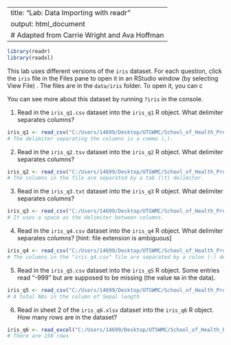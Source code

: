--
title: "Lab: Data Importing with readr"
output: html_document
# Adapted from Carrie Wright and Ava Hoffman
---

```{r, include = TRUE}
library(readr)
library(readxl)
```

This lab uses different versions of the `iris` dataset. For each question, click the `iris` file in the Files pane to open it in an RStudio window (by selecting View File) . The files are in the `data/iris` folder. To open it, you can c

You can see more about this dataset by running `?iris` in the console.

1.  Read in the `iris_q1.csv` dataset into the `iris_q1` R object. What delimiter separates columns?

```{r}
iris_q1 <- read_csv("C:/Users/14699/Desktop/UTSWMC/School_of_Health_Professions/Department_of_Health_Informatics/MSHI/My_Spring_2025_Courses/HI5305/Homeworks_Assignments/Dr_Andrew/cloud/RProject/data/raw_data/iris/iris_q1.csv")
# The delimiter separating the columns is a comma (,).
```

2.  Read in the `iris_q2.tsv` dataset into the `iris_q2` R object. What delimiter separates columns?

```{r}
iris_q2 <- read_csv("C:/Users/14699/Desktop/UTSWMC/School_of_Health_Professions/Department_of_Health_Informatics/MSHI/My_Spring_2025_Courses/HI5305/Homeworks_Assignments/Dr_Andrew/cloud/RProject/data/raw_data/iris/iris_q2.tsv")
# The columns in the file are separated by a tab (\t) delimiter. 
```

3.  Read in the `iris_q3.txt` dataset into the `iris_q3` R object. What delimiter separates columns?

```{r}
iris_q3 <- read_csv("C:/Users/14699/Desktop/UTSWMC/School_of_Health_Professions/Department_of_Health_Informatics/MSHI/My_Spring_2025_Courses/HI5305/Homeworks_Assignments/Dr_Andrew/cloud/RProject/data/raw_data/iris/iris_q3.txt")
# It uses a space as the delimiter between columns.
```

4.  Read in the `iris_q4.csv` dataset into the `iris_q4` R object. What delimiter separates columns? [hint: file extension is ambiguous]

```{r}
iris_q4 <- read_csv("C:/Users/14699/Desktop/UTSWMC/School_of_Health_Professions/Department_of_Health_Informatics/MSHI/My_Spring_2025_Courses/HI5305/Homeworks_Assignments/Dr_Andrew/cloud/RProject/data/raw_data/iris/iris_q4.csv")
# The columns in the "iris_q4.csv" file are separated by a colon (:) delimiter. 
```

5.  Read in the `iris_q5.csv` dataset into the `iris_q5` R object. Some entries read "-999" but are supposed to be missing (the value `NA` in the data).

```{r}
iris_q5 <- read_csv("C:/Users/14699/Desktop/UTSWMC/School_of_Health_Professions/Department_of_Health_Informatics/MSHI/My_Spring_2025_Courses/HI5305/Homeworks_Assignments/Dr_Andrew/cloud/RProject/data/raw_data/iris/iris_q5.csv")
# A total NAs in the column of Sepal length
```

6.  Read in sheet 2 of the `iris_q6.xlsx` dataset into the `iris_q6` R object. How many rows are in the dataset?

```{r}
iris_q6 <- read_excel("C:/Users/14699/Desktop/UTSWMC/School_of_Health_Professions/Department_of_Health_Informatics/MSHI/My_Spring_2025_Courses/HI5305/Homeworks_Assignments/Dr_Andrew/cloud/RProject/data/raw_data/iris/iris_q6.xlsx")
# There are 150 rows                     
```
